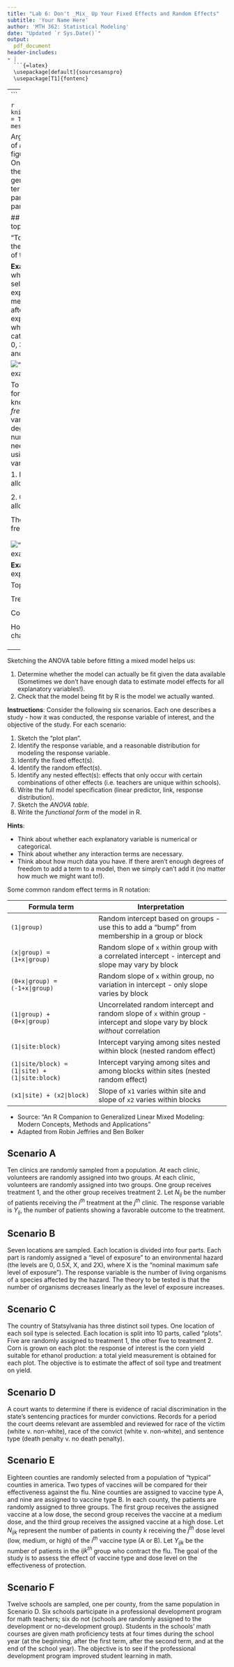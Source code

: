 ---
title: "Lab 6: Don't _Mix_ Up Your Fixed Effects and Random Effects"
subtitle: 'Your Name Here'
author: 'MTH 362: Statistical Modeling'
date: "Updated `r Sys.Date()`"
output: 
  pdf_document
header-includes:
- |
  ```{=latex}
  \usepackage[default]{sourcesanspro}
  \usepackage[T1]{fontenc}
  ```
---

```{r, include=FALSE}
knitr::opts_chunk$set(echo = TRUE, warning=FALSE, message=FALSE)
```



Arguably, the hardest part of _mixed modeling_ is figuring out the notation. One useful tool is to think of the experiment (or data generating process) in terms of the __topographical__ parts and the __treatment__ parts.


## Treatment v. topographical 

"Topographical" refers to the _non-treatment_ aspects of the design.

__Example__: Consider a study where three batches will be selected for use in an experiment. For each batch, measurements $Y$ are taken after applying some explanatory variable, $X$,  which we'll consider categorical with nine levels: 0, 3, 6, 9, 12, 18, 24, 36, and 48.

!["Plot plan" of the batch example.](batches.png)



To sketch the ANOVA table for a model, we need to know how many _degrees of freedom_ to allocate to each variable. Think of the degrees of freedom as the number of parameters needed to fit the model using that particular variable.

1. Numerical variables get allocated:

\vfill

2. Categorical variables get allocated:

\vfill

The total degrees of freedom available are:

\vfill

\pagebreak

!["Plot plan" of the batch example.](batches.png)

__Example__: For the batch experiment...

Topographical features:

\vfill

Treatment features:

\vfill

Combined ANOVA table:

\vfill


How does the ANOVA table change if $X$ is numerical?

\vfill

\vfill


\pagebreak

---

Sketching the ANOVA table before fitting a mixed model helps us:

1. Determine whether the model can actually be fit given the data available (Sometimes we don't have enough data to estimate model effects for all explanatory variables!).
2. Check that the model being fit by R is the model we actually wanted.


__Instructions__: Consider the following six scenarios. Each one describes a study - how it was conducted, the response variable of interest, and the objective of the study. For each scenario:

1. Sketch the "plot plan". 
2. Identify the response variable, and a reasonable distribution for modeling the response variable.
3. Identify the fixed effect(s).
4. Identify the random effect(s).
5. Identify any nested effect(s): effects that only occur with certain combinations of other effects (i.e. teachers are unique within schools).
6. Write the full model specification (linear predictor, link, response distribution).
7. Sketch the _ANOVA table_. 
8. Write the _functional form_ of the model in R.

__Hints__:

- Think about whether each explanatory variable is numerical or categorical.
- Think about whether any interaction terms are necessary.
- Think about how much data you have. If there aren't enough degrees of freedom to add a term to a model, then we simply can't add it (no matter how much we might want to!).

\vfill

Some common random effect terms in R notation:

Formula term|Interpretation
----------|---------------
`(1|group)`|Random intercept based on groups - use this to add a "bump" from membership in a group or block
`(x|group) = (1+x|group)`|Random slope of `x` within group with a correlated intercept - intercept and slope may vary by block
`(0+x|group) = (-1+x|group)`|Random slope of `x` within group, no variation in intercept - only slope varies by block
`(1|group) + (0+x|group)`|Uncorrelated random intercept and random slope of `x` within group - intercept and slope vary  by block _without_ correlation
`(1|site:block)`|Intercept varying among sites nested within block (nested random effect)
`(1|site/block) = (1|site) + (1|site:block)`|Intercept varying among sites and among blocks within sites (nested random effect)
`(x1|site) + (x2|block)`|Slope of `x1` varies within site and slope of `x2` varies within blocks

- Source: "An R Companion to Generalized Linear Mixed Modeling: Modern Concepts, Methods and Applications"
- Adapted from Robin Jeffries and Ben Bolker

\pagebreak

## Scenario A

Ten clinics are randomly sampled from a population. At each clinic, volunteers are randomly assigned into two groups. At each clinic, volunteers are randomly assigned into two groups. One group receives treatment 1, and the other group receives treatment 2. Let $N_{ij}$ be the number of patients receiving the $i^{th}$ treatment at the $j^{th}$ clinic. The response variable is $Y_{ij}$, the number of patients showing a favorable outcome to the treatment.

\pagebreak

## Scenario B

Seven locations are sampled. Each location is divided into four parts. Each part is randomly assigned a "level of exposure" to an environmental hazard (the levels are 0, 0.5X, X, and 2X), where X is the "nominal maximum safe level of exposure"). The response variable is the number of living organisms of a species affected by the hazard. The theory to be tested is that the number of organisms decreases linearly as the level of exposure increases.

\pagebreak

## Scenario C

The country of Statsylvania has three distinct soil types. One location of each soil type is selected. Each location is split into 10 parts, called "plots". Five are randomly assigned to treatment 1, the other five to treatment 2. Corn is grown on each plot: the response of interest is the corn yield suitable for ethanol production: a total yield measurement is obtained for each plot. The objective is to estimate the affect of soil type and treatment on yield.

\pagebreak

## Scenario D

A court wants to determine if there is evidence of racial discrimination in the state's sentencing practices for murder convictions. Records for a period the court deems relevant are assembled and reviewed for race of the victim (white v. non-white), race of the convict (white v. non-white), and sentence type (death penalty v. no death penalty).

\pagebreak

## Scenario E

Eighteen counties are randomly selected from a population of "typical" counties in america. Two types of vaccines will be compared for their effectiveness against the flu. Nine counties are assigned to vaccine type A, and nine are assigned to vaccine type B. In each county, the patients are randomly assigned to three groups. The first group receives the assigned vaccine at a low dose, the second group receives the vaccine at a medium dose, and the third group receives the assigned vaccine at a high dose. Let $N_{ijk}$ represent the number of patients in county $k$ receiving the $j^{th}$ dose level (low, medium, or high) of the $i^{th}$ vaccine type (A or B). Let $Y_{ijk}$ be the number of patients in the ${ijk}^{th}$ group who contract the flu. The goal of the study is to assess the effect of vaccine type and dose level on the effectiveness of protection.

\pagebreak

## Scenario F

Twelve schools are sampled, one per county, from the same population in Scenario D. Six schools participate in a professional development program for math teachers; six do not (schools are randomly assigned to the development or no-development group). Students in the schools' math courses are given math proficiency tests at four times during the school year (at the beginning, after the first term, after the second term, and at the end of the school year). The objective is to see if the professional development program improved student learning in math.

\pagebreak